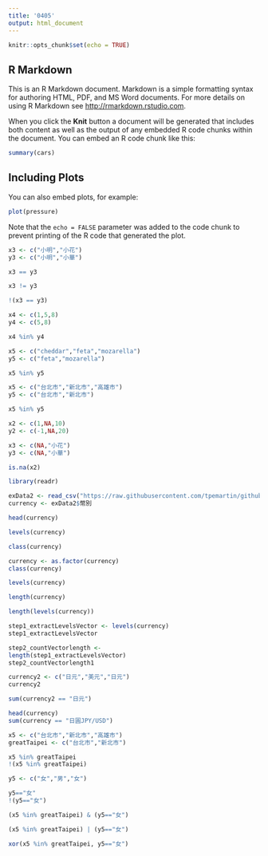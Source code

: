 ```yaml
---
title: '0405'
output: html_document
---
```


```r
knitr::opts_chunk$set(echo = TRUE)
```

## R Markdown

This is an R Markdown document. Markdown is a simple formatting syntax for authoring HTML, PDF, and MS Word documents. For more details on using R Markdown see <http://rmarkdown.rstudio.com>.

When you click the **Knit** button a document will be generated that includes both content as well as the output of any embedded R code chunks within the document. You can embed an R code chunk like this:

```r
summary(cars)
```

## Including Plots

You can also embed plots, for example:

```r
plot(pressure)
```

Note that the `echo = FALSE` parameter was added to the code chunk to prevent printing of the R code that generated the plot.
```r
x3 <- c("小明","小花")
y3 <- c("小明","小華")
```

```r
x3 == y3
```

```r
x3 != y3
```
```r
!(x3 == y3)
```

```r
x4 <- c(1,5,8)
y4 <- c(5,8)

x4 %in% y4
```
```r

x5 <- c("cheddar","feta","mozarella")
y5 <- c("feta","mozarella")

x5 %in% y5

```

```r
x5 <- c("台北市","新北市","高雄市")
y5 <- c("台北市","新北市")

x5 %in% y5
```
```r
x2 <- c(1,NA,10)
y2 <- c(-1,NA,20)

x3 <- c(NA,"小花")
y3 <- c(NA,"小華")
```

```r
is.na(x2)
```
```r
library(readr)
```

```r
exData2 <- read_csv("https://raw.githubusercontent.com/tpemartin/github-data/master/exData2.csv")
currency <- exData2$幣別
```

```r
head(currency)
```
```r
levels(currency)
```

```r
class(currency)
```
```r
currency <- as.factor(currency)
class(currency)
```
```r
levels(currency)
```
```r
length(currency)
```

```r
length(levels(currency))
```
```r
step1_extractLevelsVector <- levels(currency)
step1_extractLevelsVector
```

```r
step2_countVectorlength <-
length(step1_extractLevelsVector)
step2_countVectorlength1
```
```r
currency2 <- c("日元","美元","日元")
currency2
```
```r
sum(currency2 == "日元")
```

```r
head(currency)
sum(currency == "日圓JPY/USD")
```
```r
x5 <- c("台北市","新北市","高雄市")
greatTaipei <- c("台北市","新北市")

x5 %in% greatTaipei
!(x5 %in% greatTaipei)
```
```r
y5 <- c("女","男","女")

y5=="女"
!(y5=="女")
```

```r
(x5 %in% greatTaipei) & (y5=="女")
```
```r
(x5 %in% greatTaipei) | (y5=="女")
```
```r
xor(x5 %in% greatTaipei, y5=="女")
```

